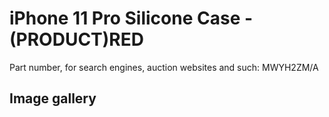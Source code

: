 
# iPhone 11 Pro Silicone Case - (PRODUCT)RED

Part number, for search engines, auction websites and such: MWYH2ZM/A

## Image gallery

<div style={{ width: '100%', maxWidth: '768px' }}>
<GalleryComponent
    images={[
      {
        original: "/everysource/MWYH2.webp",
        thumbnail: "/everypreview/MWYH2.webp",
      },
      {
        original: "/everysource/MWYH2_AV1.webp",
        thumbnail: "/everypreview/MWYH2_AV1.webp",
      },
      {
        original: "/everysource/MWYH2_AV2.webp",
        thumbnail: "/everypreview/MWYH2_AV2.webp",
      },
      {
        original: "/everysource/MWYH2_AV3.webp",
        thumbnail: "/everypreview/MWYH2_AV3.webp",
      },
      {
        original: "/everysource/MWYH2_AV4.webp",
        thumbnail: "/everypreview/MWYH2_AV4.webp",
      },
      {
        original: "/everysource/MWYH2_AV5.webp",
        thumbnail: "/everypreview/MWYH2_AV5.webp",
      }
    ]}
  />
</div>